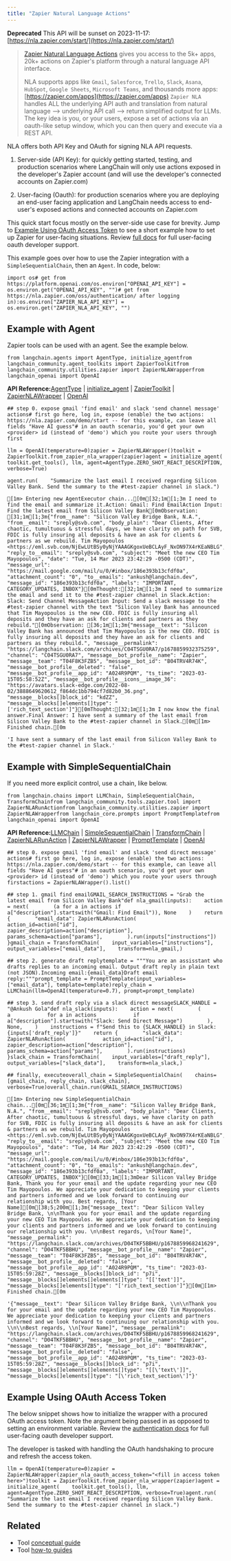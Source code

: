 ```yaml
---
title: "Zapier Natural Language Actions"
---
```


**Deprecated** This API will be sunset on 2023-11-17: [https://nla.zapier.com/start/](https://nla.zapier.com/start/)

> [Zapier Natural Language Actions](https://nla.zapier.com/start/) gives you access to the 5k+ apps, 20k+ actions on Zapier's platform through a natural language API interface.
>
> NLA supports apps like `Gmail`, `Salesforce`, `Trello`, `Slack`, `Asana`, `HubSpot`, `Google Sheets`, `Microsoft Teams`, and thousands more apps: [https://zapier.com/apps](https://zapier.com/apps) `Zapier NLA` handles ALL the underlying API auth and translation from natural language --> underlying API call --> return simplified output for LLMs. The key idea is you, or your users, expose a set of actions via an oauth-like setup window, which you can then query and execute via a REST API.

NLA offers both API Key and OAuth for signing NLA API requests.

1. Server-side (API Key): for quickly getting started, testing, and production scenarios where LangChain will only use actions exposed in the developer's Zapier account (and will use the developer's connected accounts on Zapier.com)

2. User-facing (Oauth): for production scenarios where you are deploying an end-user facing application and LangChain needs access to end-user's exposed actions and connected accounts on Zapier.com

This quick start focus mostly on the server-side use case for brevity. Jump to [Example Using OAuth Access Token](#oauth) to see a short example how to set up Zapier for user-facing situations. Review [full docs](https://nla.zapier.com/start/) for full user-facing oauth developer support.

This example goes over how to use the Zapier integration with a `SimpleSequentialChain`, then an `Agent`. In code, below:

```
import os# get from https://platform.openai.com/os.environ["OPENAI_API_KEY"] = os.environ.get("OPENAI_API_KEY", "")# get from https://nla.zapier.com/oss/authentication/ after logging in):os.environ["ZAPIER_NLA_API_KEY"] = os.environ.get("ZAPIER_NLA_API_KEY", "")
```

## Example with Agent

Zapier tools can be used with an agent. See the example below.

```
from langchain.agents import AgentType, initialize_agentfrom langchain_community.agent_toolkits import ZapierToolkitfrom langchain_community.utilities.zapier import ZapierNLAWrapperfrom langchain_openai import OpenAI
```

**API Reference:**[AgentType](https://python.langchain.com/api_reference/langchain/agents/langchain.agents.agent_types.AgentType.html) | [initialize\_agent](https://python.langchain.com/api_reference/langchain/agents/langchain.agents.initialize.initialize_agent.html) | [ZapierToolkit](https://python.langchain.com/api_reference/community/agent_toolkits/langchain_community.agent_toolkits.zapier.toolkit.ZapierToolkit.html) | [ZapierNLAWrapper](https://python.langchain.com/api_reference/community/utilities/langchain_community.utilities.zapier.ZapierNLAWrapper.html) | [OpenAI](https://python.langchain.com/api_reference/openai/llms/langchain_openai.llms.base.OpenAI.html)

```
## step 0. expose gmail 'find email' and slack 'send channel message' actions# first go here, log in, expose (enable) the two actions: https://nla.zapier.com/demo/start -- for this example, can leave all fields "Have AI guess"# in an oauth scenario, you'd get your own <provider> id (instead of 'demo') which you route your users through first
```

```
llm = OpenAI(temperature=0)zapier = ZapierNLAWrapper()toolkit = ZapierToolkit.from_zapier_nla_wrapper(zapier)agent = initialize_agent(    toolkit.get_tools(), llm, agent=AgentType.ZERO_SHOT_REACT_DESCRIPTION, verbose=True)
```

```
agent.run(    "Summarize the last email I received regarding Silicon Valley Bank. Send the summary to the #test-zapier channel in slack.")
```

```
[1m> Entering new AgentExecutor chain...[0m[32;1m[1;3m I need to find the email and summarize it.Action: Gmail: Find EmailAction Input: Find the latest email from Silicon Valley Bank[0mObservation: [31;1m[1;3m{"from__name": "Silicon Valley Bridge Bank, N.A.", "from__email": "sreply@svb.com", "body_plain": "Dear Clients, After chaotic, tumultuous & stressful days, we have clarity on path for SVB, FDIC is fully insuring all deposits & have an ask for clients & partners as we rebuild. Tim Mayopoulos <https://eml.svb.com/NjEwLUtBSy0yNjYAAAGKgoxUeBCLAyF_NxON97X4rKEaNBLG", "reply_to__email": "sreply@svb.com", "subject": "Meet the new CEO Tim Mayopoulos", "date": "Tue, 14 Mar 2023 23:42:29 -0500 (CDT)", "message_url": "https://mail.google.com/mail/u/0/#inbox/186e393b13cfdf0a", "attachment_count": "0", "to__emails": "ankush@langchain.dev", "message_id": "186e393b13cfdf0a", "labels": "IMPORTANT, CATEGORY_UPDATES, INBOX"}[0mThought:[32;1m[1;3m I need to summarize the email and send it to the #test-zapier channel in Slack.Action: Slack: Send Channel MessageAction Input: Send a slack message to the #test-zapier channel with the text "Silicon Valley Bank has announced that Tim Mayopoulos is the new CEO. FDIC is fully insuring all deposits and they have an ask for clients and partners as they rebuild."[0mObservation: [36;1m[1;3m{"message__text": "Silicon Valley Bank has announced that Tim Mayopoulos is the new CEO. FDIC is fully insuring all deposits and they have an ask for clients and partners as they rebuild.", "message__permalink": "https://langchain.slack.com/archives/C04TSGU0RA7/p1678859932375259", "channel": "C04TSGU0RA7", "message__bot_profile__name": "Zapier", "message__team": "T04F8K3FZB5", "message__bot_id": "B04TRV4R74K", "message__bot_profile__deleted": "false", "message__bot_profile__app_id": "A024R9PQM", "ts_time": "2023-03-15T05:58:52Z", "message__bot_profile__icons__image_36": "https://avatars.slack-edge.com/2022-08-02/3888649620612_f864dc1bb794cf7d82b0_36.png", "message__blocks[]block_id": "kdZZ", "message__blocks[]elements[]type": "['rich_text_section']"}[0mThought:[32;1m[1;3m I now know the final answer.Final Answer: I have sent a summary of the last email from Silicon Valley Bank to the #test-zapier channel in Slack.[0m[1m> Finished chain.[0m
```

```
'I have sent a summary of the last email from Silicon Valley Bank to the #test-zapier channel in Slack.'
```

## Example with SimpleSequentialChain

If you need more explicit control, use a chain, like below.

```
from langchain.chains import LLMChain, SimpleSequentialChain, TransformChainfrom langchain_community.tools.zapier.tool import ZapierNLARunActionfrom langchain_community.utilities.zapier import ZapierNLAWrapperfrom langchain_core.prompts import PromptTemplatefrom langchain_openai import OpenAI
```

**API Reference:**[LLMChain](https://python.langchain.com/api_reference/langchain/chains/langchain.chains.llm.LLMChain.html) | [SimpleSequentialChain](https://python.langchain.com/api_reference/langchain/chains/langchain.chains.sequential.SimpleSequentialChain.html) | [TransformChain](https://python.langchain.com/api_reference/langchain/chains/langchain.chains.transform.TransformChain.html) | [ZapierNLARunAction](https://python.langchain.com/api_reference/community/tools/langchain_community.tools.zapier.tool.ZapierNLARunAction.html) | [ZapierNLAWrapper](https://python.langchain.com/api_reference/community/utilities/langchain_community.utilities.zapier.ZapierNLAWrapper.html) | [PromptTemplate](https://python.langchain.com/api_reference/core/prompts/langchain_core.prompts.prompt.PromptTemplate.html) | [OpenAI](https://python.langchain.com/api_reference/openai/llms/langchain_openai.llms.base.OpenAI.html)

```
## step 0. expose gmail 'find email' and slack 'send direct message' actions# first go here, log in, expose (enable) the two actions: https://nla.zapier.com/demo/start -- for this example, can leave all fields "Have AI guess"# in an oauth scenario, you'd get your own <provider> id (instead of 'demo') which you route your users through firstactions = ZapierNLAWrapper().list()
```

```
## step 1. gmail find emailGMAIL_SEARCH_INSTRUCTIONS = "Grab the latest email from Silicon Valley Bank"def nla_gmail(inputs):    action = next(        (a for a in actions if a["description"].startswith("Gmail: Find Email")), None    )    return {        "email_data": ZapierNLARunAction(            action_id=action["id"],            zapier_description=action["description"],            params_schema=action["params"],        ).run(inputs["instructions"])    }gmail_chain = TransformChain(    input_variables=["instructions"],    output_variables=["email_data"],    transform=nla_gmail,)
```

```
## step 2. generate draft replytemplate = """You are an assisstant who drafts replies to an incoming email. Output draft reply in plain text (not JSON).Incoming email:{email_data}Draft email reply:"""prompt_template = PromptTemplate(input_variables=["email_data"], template=template)reply_chain = LLMChain(llm=OpenAI(temperature=0.7), prompt=prompt_template)
```

```
## step 3. send draft reply via a slack direct messageSLACK_HANDLE = "@Ankush Gola"def nla_slack(inputs):    action = next(        (            a            for a in actions            if a["description"].startswith("Slack: Send Direct Message")        ),        None,    )    instructions = f"Send this to {SLACK_HANDLE} in Slack: {inputs['draft_reply']}"    return {        "slack_data": ZapierNLARunAction(            action_id=action["id"],            zapier_description=action["description"],            params_schema=action["params"],        ).run(instructions)    }slack_chain = TransformChain(    input_variables=["draft_reply"],    output_variables=["slack_data"],    transform=nla_slack,)
```

```
## finally, executeoverall_chain = SimpleSequentialChain(    chains=[gmail_chain, reply_chain, slack_chain], verbose=True)overall_chain.run(GMAIL_SEARCH_INSTRUCTIONS)
```

```
[1m> Entering new SimpleSequentialChain chain...[0m[36;1m[1;3m{"from__name": "Silicon Valley Bridge Bank, N.A.", "from__email": "sreply@svb.com", "body_plain": "Dear Clients, After chaotic, tumultuous & stressful days, we have clarity on path for SVB, FDIC is fully insuring all deposits & have an ask for clients & partners as we rebuild. Tim Mayopoulos <https://eml.svb.com/NjEwLUtBSy0yNjYAAAGKgoxUeBCLAyF_NxON97X4rKEaNBLG", "reply_to__email": "sreply@svb.com", "subject": "Meet the new CEO Tim Mayopoulos", "date": "Tue, 14 Mar 2023 23:42:29 -0500 (CDT)", "message_url": "https://mail.google.com/mail/u/0/#inbox/186e393b13cfdf0a", "attachment_count": "0", "to__emails": "ankush@langchain.dev", "message_id": "186e393b13cfdf0a", "labels": "IMPORTANT, CATEGORY_UPDATES, INBOX"}[0m[33;1m[1;3mDear Silicon Valley Bridge Bank, Thank you for your email and the update regarding your new CEO Tim Mayopoulos. We appreciate your dedication to keeping your clients and partners informed and we look forward to continuing our relationship with you. Best regards, [Your Name][0m[38;5;200m[1;3m{"message__text": "Dear Silicon Valley Bridge Bank, \n\nThank you for your email and the update regarding your new CEO Tim Mayopoulos. We appreciate your dedication to keeping your clients and partners informed and we look forward to continuing our relationship with you. \n\nBest regards, \n[Your Name]", "message__permalink": "https://langchain.slack.com/archives/D04TKF5BBHU/p1678859968241629", "channel": "D04TKF5BBHU", "message__bot_profile__name": "Zapier", "message__team": "T04F8K3FZB5", "message__bot_id": "B04TRV4R74K", "message__bot_profile__deleted": "false", "message__bot_profile__app_id": "A024R9PQM", "ts_time": "2023-03-15T05:59:28Z", "message__blocks[]block_id": "p7i", "message__blocks[]elements[]elements[]type": "[['text']]", "message__blocks[]elements[]type": "['rich_text_section']"}[0m[1m> Finished chain.[0m
```

```
'{"message__text": "Dear Silicon Valley Bridge Bank, \\n\\nThank you for your email and the update regarding your new CEO Tim Mayopoulos. We appreciate your dedication to keeping your clients and partners informed and we look forward to continuing our relationship with you. \\n\\nBest regards, \\n[Your Name]", "message__permalink": "https://langchain.slack.com/archives/D04TKF5BBHU/p1678859968241629", "channel": "D04TKF5BBHU", "message__bot_profile__name": "Zapier", "message__team": "T04F8K3FZB5", "message__bot_id": "B04TRV4R74K", "message__bot_profile__deleted": "false", "message__bot_profile__app_id": "A024R9PQM", "ts_time": "2023-03-15T05:59:28Z", "message__blocks[]block_id": "p7i", "message__blocks[]elements[]elements[]type": "[[\'text\']]", "message__blocks[]elements[]type": "[\'rich_text_section\']"}'
```

## Example Using OAuth Access Token

The below snippet shows how to initialize the wrapper with a procured OAuth access token. Note the argument being passed in as opposed to setting an environment variable. Review the [authentication docs](https://nla.zapier.com/oss/authentication/#oauth-credentials) for full user-facing oauth developer support.

The developer is tasked with handling the OAuth handshaking to procure and refresh the access token.

```
llm = OpenAI(temperature=0)zapier = ZapierNLAWrapper(zapier_nla_oauth_access_token="<fill in access token here>")toolkit = ZapierToolkit.from_zapier_nla_wrapper(zapier)agent = initialize_agent(    toolkit.get_tools(), llm, agent=AgentType.ZERO_SHOT_REACT_DESCRIPTION, verbose=True)agent.run(    "Summarize the last email I received regarding Silicon Valley Bank. Send the summary to the #test-zapier channel in slack.")
```

## Related

* Tool [conceptual guide](/oss/concepts/tools)
* Tool [how-to guides](/oss/how_to/#tools)
